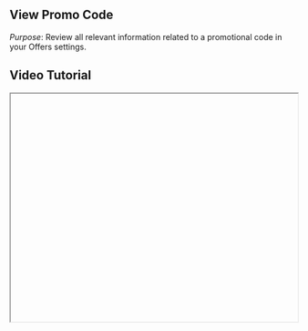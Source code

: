 


<div className="mdx-content">

## View Promo Code



*Purpose*: Review all relevant information related to a promotional code in your Offers settings.

## Video Tutorial



<iframe
  width="100%"
  height="400"
  title="View Promo Code Tutorial"
  allowFullScreen
  className="rounded-lg"
/>

---

## Steps:



❶ **Go to Offers > Promo Code**  
Navigate to the **Offers** section from the sidebar and click on **Promo Code**.

❷ **Click on the Promo Code Name**  
Select the specific promo code whose details you want to view.

❸ **Review All Details**  
Check the following sections:
- **Basic Info**
- **Services** the promo applies to
- **Venues** where it’s valid
- **Client Usage** stats and history

❹ **Click the Cancel Icon to Return**  
Use the **Cancel** icon or button to go back to the Promo Code listing page.

---

**Tip for First-Time Users**:  
Reviewing promo code details helps track campaign performance and usage across services and clients.

<div className="space-y-4 mt-6">

<div className="my-10 border-t border-gray-200" />

## More questions about this


</div>
<div className="space-y-4 mt-6">
  <details className="bg-white rounded-md p-4 border border-gray-300">
  <summary
    className="font-medium text-base text-gray-900"
    style={{
      backgroundColor: 'transparent',
      outline: 'none',
      cursor: 'pointer',
      userSelect: 'none',
      listStyle: 'none',
    }}
  >Can I export promo code data?</summary>
   <p className="mt-2 text-sm text-gray-700">
      Currently, direct export is not supported. You can manually record details as needed.
    </p>
  </details>

  <details className="bg-white rounded-md p-4 border border-gray-300">
  <summary
    className="font-medium text-base text-gray-900"
    style={{
      backgroundColor: 'transparent',
      outline: 'none',
      cursor: 'pointer',
      userSelect: 'none',
      listStyle: 'none',
    }}
  >Are client usage stats real-time?</summary>
    <p className="mt-2 text-sm text-gray-700">
      Yes, client usage stats reflect the most recent data.
    </p>
  </details>
</div>
</div>

---

<div className="space-y-4 mt-6">

<div className="my-10 border-t border-gray-200" />

<div className="mdx-content mt-10">

Was this article helpful?

<div style={{ display: 'flex', gap: '1rem' }}>
  <button style={{ padding: '0.5rem', borderRadius: '9999px', backgroundColor: '#f0f0f0' }}>
    👍
  </button>
  <button style={{ padding: '0.5rem', borderRadius: '9999px', backgroundColor: '#f0f0f0' }}>
    👎
  </button>
</div>
</div>

---
</div>
